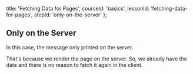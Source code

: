 
  title: 'Fetching Data for Pages',
  courseId: 'basics',
  lessonId: 'fetching-data-for-pages',
  stepId: 'only-on-the-server'
};

## Only on the Server

In this case, the message only printed on the server.

That's because we render the page on the server.
So, we already have the data and there is no reason to fetch it again in the client.

